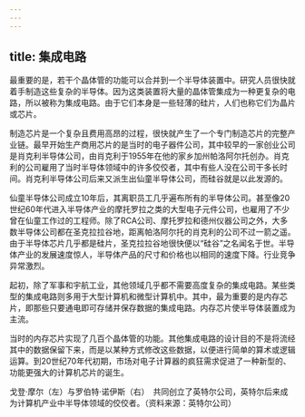 ```yaml
---
---
---
```

title: 集成电路
---




最重要的是，若干个晶体管的功能可以合并到一个半导体装置中。研究人员很快就着手制造这些复杂的半导体。因为这类装置将大量的晶体管集成为一种更复杂的电路，所以被称为集成电路。由于它们本身是一些轻薄的硅片，人们也称它们为晶片或芯片。

制造芯片是一个复杂且费用高昂的过程，很快就产生了一个专门制造芯片的完整产业链。最早开始生产商用芯片的是当时的电子器件公司，其中较早的一家创业公司是肖克利半导体公司，由肖克利于1955年在他的家乡加州帕洛阿尔托创办。肖克利的公司雇用了当时半导体领域中的许多佼佼者，其中有些人没在公司干多长时间。肖克利半导体公司后来又派生出仙童半导体公司，而硅谷就是以此发源的。

仙童半导体公司成立10年后，其离职员工几乎遍布所有的半导体公司。甚至像20世纪60年代进入半导体产业的摩托罗拉之类的大型电子元件公司，也雇用了不少曾在仙童工作过的工程师。除了RCA公司、摩托罗拉和德州仪器公司之外，大多数半导体公司都在圣克拉拉谷地，距离帕洛阿尔托的肖克利的公司不过一箭之遥。由于半导体芯片几乎都是硅片，圣克拉拉谷地很快便以“硅谷”之名闻名于世。半导体产业的发展速度惊人，半导体产品的尺寸和价格也以相同的速度下降。行业竞争异常激烈。

起初，除了军事和宇航工业，其他领域几乎都不需要高度复杂的集成电路。某些类型的集成电路则多用于大型计算机和微型计算机中。其中，最为重要的是内存芯片，即那些只要通电即可存储并保存数据的集成电路。内存芯片使半导体装置成为主流。

当时的内存芯片实现了几百个晶体管的功能。其他集成电路的设计目的不是将流经其中的数据保留下来，而是以某种方式修改这些数据，以便进行简单的算术或逻辑运算。到20世纪70年代初期，市场对电子计算器的疯狂需求促进了一种新型的、功能更强大的计算机芯片的诞生。



戈登·摩尔（左）与罗伯特·诺伊斯（右）　共同创立了英特尔公司，英特尔后来成为计算机产业中半导体领域的佼佼者。（资料来源：英特尔公司）